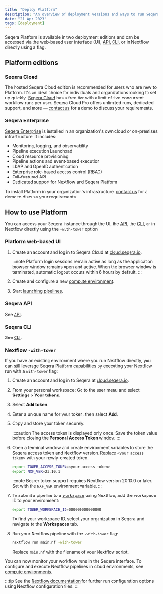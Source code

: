 ```yaml
---
title: "Deploy Platform"
description: "An overview of deployment versions and ways to run Seqera Platform."
date: "21 Apr 2023"
tags: [deployment]
---
```


Seqera Platform is available in two deployment editions and can be accessed via the web-based user interface (UI), [API](../api/overview.mdx), [CLI](../cli/overview.mdx), or in Nextflow directly using a flag.

## Platform editions

### Seqera Cloud

The hosted Seqera Cloud edition is recommended for users who are new to Platform. It's an ideal choice for individuals and organizations looking to set up quickly. [Seqera Cloud](https://cloud.seqera.io) has a free tier with a limit of five concurrent workflow runs per user. Seqera Cloud Pro offers unlimited runs, dedicated support, and more — [contact us](https://cloud.seqera.io/demo/) for a demo to discuss your requirements.

### Seqera Enterprise

[Seqera Enterprise](https://docs.seqera.io/platform/latest/enterprise/index.mdx) is installed in an organization's own cloud or on-premises infrastructure. It includes:

- Monitoring, logging, and observability
- Pipeline execution Launchpad
- Cloud resource provisioning
- Pipeline actions and event-based execution
- LDAP and OpenID authentication
- Enterprise role-based access control (RBAC)
- Full-featured API
- Dedicated support for Nextflow and Seqera Platform

To install Platform in your organization's infrastructure, [contact us](https://cloud.seqera.io/demo/) for a demo to discuss your requirements.

## How to use Platform

You can access your Seqera instance through the UI, the [API](../api/overview.mdx), the [CLI](../cli/overview.mdx), or in Nextflow directly using the `-with-tower` option.

### Platform web-based UI

1. Create an account and log in to Seqera Cloud at [cloud.seqera.io](https://cloud.seqera.io).

   :::note
   Platform login sessions remain active as long as the application browser window remains open and active. When the browser window is terminated, automatic logout occurs within 6 hours by default.
   :::

2. Create and configure a new [compute environment](../compute-envs/overview.mdx).
3. Start [launching pipelines](../launch/launchpad.mdx).

### Seqera API

See [API](../api/overview.mdx).

### Seqera CLI

See [CLI](../cli/overview.mdx).

### Nextflow `-with-tower`

If you have an existing environment where you run Nextflow directly, you can still leverage Seqera Platform capabilities by executing your Nextflow run with a `with-tower` flag:

1. Create an account and log in to Seqera at [cloud.seqera.io](https://cloud.seqera.io).
2. From your personal workspace: Go to the user menu and select **Settings > Your tokens**.
3. Select **Add token**.
4. Enter a unique name for your token, then select **Add**.
5. Copy and store your token securely.

    :::caution
    The access token is displayed only once. Save the token value before closing the **Personal Access Token** window.
    :::

6. Open a terminal window and create environment variables to store the Seqera access token and Nextflow version. Replace `<your access token>` with your newly-created token.

    ```bash
    export TOWER_ACCESS_TOKEN=<your access token>
    export NXF_VER=23.10.1
    ```

    :::note
    Bearer token support requires Nextflow version 20.10.0 or later. Set with the `NXF_VER` environment variable.
    :::

7. To submit a pipeline to a [workspace](../orgs-and-teams/workspace-management.mdx) using Nextflow, add the workspace ID to your environment:

    ```bash
    export TOWER_WORKSPACE_ID=000000000000000
    ```

    To find your workspace ID, select your organization in Seqera and navigate to the **Workspaces** tab.

8. Run your Nextflow pipeline with the `-with-tower` flag:

    ```bash
    nextflow run main.nf -with-tower
    ```

    Replace `main.nf` with the filename of your Nextflow script.

You can now monitor your workflow runs in the Seqera interface. To configure and execute Nextflow pipelines in cloud environments, see [compute environments](../compute-envs/overview.mdx).

:::tip
See the [Nextflow documentation](https://www.nextflow.io/docs/latest/config.html?highlight=tower#scope-tower) for further run configuration options using Nextflow configuration files.
:::

